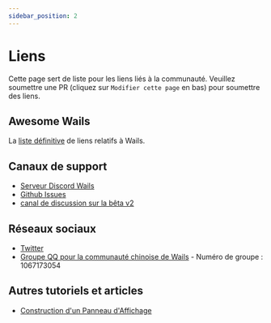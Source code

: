 ```yaml
---
sidebar_position: 2
---
```


# Liens

Cette page sert de liste pour les liens liés à la communauté. Veuillez soumettre une PR (cliquez sur `Modifier cette page` en bas) pour soumettre des liens.

## Awesome Wails

La [liste définitive](https://github.com/wailsapp/awesome-wails) de liens relatifs à Wails.

## Canaux de support

- [Serveur Discord Wails](https://discord.gg/JDdSxwjhGf)
- [Github Issues](https://github.com/milselarch/wails/issues)
- [canal de discussion sur la bêta v2](https://github.com/milselarch/wails/discussions/828)

## Réseaux sociaux

- [Twitter](https://twitter.com/wailsapp)
- [Groupe QQ pour la communauté chinoise de Wails](https://qm.qq.com/cgi-bin/qm/qr?k=PmIURne5hFGNd7QWzW5qd6FV-INEjNJv&jump_from=webapi) - Numéro de groupe : 1067173054

## Autres tutoriels et articles

- [Construction d'un Panneau d'Affichage](https://blog.customct.com/building-bulletin-board)
